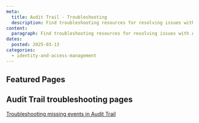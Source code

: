 ```yaml
---
meta:
  title: Audit Trail - Troubleshooting
  description: Find troubleshooting resources for resolving issues with Audit Trail.
content:
  paragraph: Find troubleshooting resources for resolving issues with Audit Trail.
dates:
  posted: 2025-03-13
categories:
  - identity-and-access-management
---
```


<ProductHeader
  productName="Audit Trail troubleshooting"
  productLogo="auditTrail"
  description="Learn how to fix common issues with Audit Trail on Scaleway."
/>

## Featured Pages

<Grid>
    <DefaultCard
      title="Audit Trail FAQ"
      description="General info on Audit Trail."
      url="/faq/audit-trail/"
      label="See more"
    />
    <DefaultCard
      title="I cannot see any events in Audit Trail"
      description="This page helps you troubleshoot missing events in Scaleway's Audit Trail."
      url="/audit-trail/troubleshooting/cannot-see-events/"
      label="See more"
    />
</Grid>


## Audit Trail troubleshooting pages

[Troubleshooting missing events in Audit Trail](/audit-trail/troubleshooting/cannot-see-events/)
